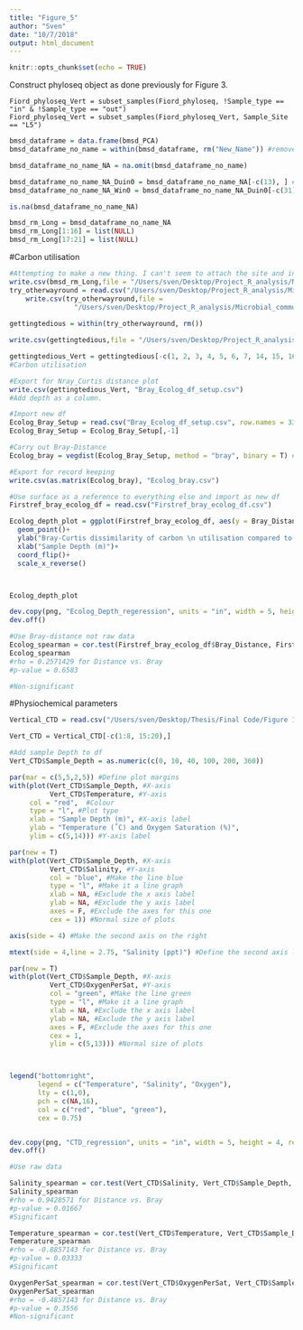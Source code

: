 ```yaml
---
title: "Figure_5"
author: "Sven"
date: "10/7/2018"
output: html_document
---
```


```r
knitr::opts_chunk$set(echo = TRUE)
```

Construct phyloseq object as done previously for Figure 3.


```Construct
Fiord_phyloseq_Vert = subset_samples(Fiord_phyloseq, !Sample_type == "in" & !Sample_type == "out")
Fiord_phyloseq_Vert = subset_samples(Fiord_phyloseq_Vert, Sample_Site == "L5")
```
```r
bmsd_dataframe = data.frame(bmsd_PCA)
bmsd_dataframe_no_name = within(bmsd_dataframe, rm("New_Name")) #remove the new name column

bmsd_dataframe_no_name_NA = na.omit(bmsd_dataframe_no_name)

bmsd_dataframe_no_name_NA_Duin0 = bmsd_dataframe_no_name_NA[-c(13), ] #remove row 13
bmsd_dataframe_no_name_NA_Win0 = bmsd_dataframe_no_name_NA_Duin0[-c(31), ] #remove row 31

is.na(bmsd_dataframe_no_name_NA)

bmsd_rm_Long = bmsd_dataframe_no_name_NA
bmsd_rm_Long[1:16] = list(NULL)
bmsd_rm_Long[17:21] = list(NULL)
```

#Carbon utilisation
```r
#Attempting to make a new thing. I can't seem to attach the site and in/out to the PCA plot.
write.csv(bmsd_rm_Long,file = "/Users/sven/Desktop/Project_R_analysis/Microbial_community/Figure_2_Vert/Csv_df.csv")
try_otherwayround = read.csv("/Users/sven/Desktop/Project_R_analysis/Microbial_community/Figure_2_Vert/Csv_df.csv", row.names = 1)
    write.csv(try_otherwayround,file =
                "/Users/sven/Desktop/Project_R_analysis/Microbial_community/Figure_2_Vert/try_otherwayround.csv")
    
gettingtedious = within(try_otherwayround, rm())

write.csv(gettingtedious,file = "/Users/sven/Desktop/Project_R_analysis/Microbial_community/Figure_2_Vert/gettingtedious.csv")

gettingtedious_Vert = gettingtedious[-c(1, 2, 3, 4, 5, 6, 7, 14, 15, 16),]
#Carbon utilisation
```
```r
#Export for Nray_Curtis distance plot
write.csv(gettingtedious_Vert, "Bray_Ecolog_df_setup.csv")
#Add depth as a column.

#Import new df
Ecolog_Bray_Setup = read.csv("Bray_Ecolog_df_setup.csv", row.names = 33)
Ecolog_Bray_Setup = Ecolog_Bray_Setup[,-1]

#Carry out Bray-Distance 
Ecolog_bray = vegdist(Ecolog_Bray_Setup, method = "bray", binary = T) #Binary as either capable of using the carbon source as a community or not.

#Export for record keeping
write.csv(as.matrix(Ecolog_bray), "Ecolog_bray.csv")

#Use surface as a reference to everything else and import as new df
Firstref_bray_ecolog_df = read.csv("Firstref_bray_ecolog_df.csv")

Ecolog_depth_plot = ggplot(Firstref_bray_ecolog_df, aes(y = Bray_Distance, x= Sample_Depth)) + geom_line() +
  geom_point()+
  ylab("Bray-Curtis dissimilarity of carbon \n utilisation compared to surface")+
  xlab("Sample Depth (m)")+
  coord_flip()+
  scale_x_reverse()



Ecolog_depth_plot

dev.copy(png, "Ecolog_Depth_regeression", units = "in", width = 5, height = 4, res = 500)
dev.off()
```
```r

#Use Bray-distance not raw data
Ecolog_spearman = cor.test(Firstref_bray_ecolog_df$Bray_Distance, Firstref_bray_ecolog_df$Sample_Depth, method = "spearman")
Ecolog_spearman
#rho = 0.2571429 for Distance vs. Bray
#p-value = 0.6583

#Non-significant
```
#Physiochemical parameters
```r
Vertical_CTD = read.csv("/Users/sven/Desktop/Thesis/Final Code/Figure 10/LongSound_CTD.csv", row.names = 1)

Vert_CTD = Vertical_CTD[-c(1:8, 15:20),]

#Add sample Depth to df
Vert_CTD$Sample_Depth = as.numeric(c(0, 10, 40, 100, 200, 360))

par(mar = c(5,5,2,5)) #Define plot margins
with(plot(Vert_CTD$Sample_Depth, #X-axis 
          Vert_CTD$Temperature, #Y-axis
     col = "red",  #Colour
     type = "l", #Plot type
     xlab = "Sample Depth (m)", #X-axis label
     ylab = "Temperature (˚C) and Oxygen Saturation (%)",
     ylim = c(5,14))) #Y-axis label

par(new = T)
with(plot(Vert_CTD$Sample_Depth, #X-axis
          Vert_CTD$Salinity, #Y-axis
          col = "blue", #Make the line blue
          type = "l", #Make it a line graph
          xlab = NA, #Exclude the x axis label
          ylab = NA, #Exclude the y axis label
          axes = F, #Exclude the axes for this one
          cex = 1)) #Normal size of plots

axis(side = 4) #Make the second axis on the right

mtext(side = 4,line = 2.75, "Salinity (ppt)") #Define the second axis label.

par(new = T)
with(plot(Vert_CTD$Sample_Depth, #X-axis
          Vert_CTD$OxygenPerSat, #Y-axis
          col = "green", #Make the line green
          type = "l", #Make it a line graph
          xlab = NA, #Exclude the x axis label
          ylab = NA, #Exclude the y axis label
          axes = F, #Exclude the axes for this one
          cex = 1,
          ylim = c(5,13))) #Normal size of plots



legend("bottomright",
       legend = c("Temperature", "Salinity", "Oxygen"),
       lty = c(1,0), 
       pch = c(NA,16), 
       col = c("red", "blue", "green"),
       cex = 0.75)


dev.copy(png, "CTD_regression", units = "in", width = 5, height = 4, res = 500)
dev.off()

```
```r
#Use raw data

Salinity_spearman = cor.test(Vert_CTD$Salinity, Vert_CTD$Sample_Depth, method = "spearman")
Salinity_spearman
#rho = 0.9428571 for Distance vs. Bray
#p-value = 0.01667
#Significant

Temperature_spearman = cor.test(Vert_CTD$Temperature, Vert_CTD$Sample_Depth, method = "spearman")
Temperature_spearman
#rho = -0.8857143 for Distance vs. Bray
#p-value = 0.03333
#Significant

OxygenPerSat_spearman = cor.test(Vert_CTD$OxygenPerSat, Vert_CTD$Sample_Depth, method = "spearman")
OxygenPerSat_spearman
#rho = -0.4857143 for Distance vs. Bray
#p-value = 0.3556
#Non-significant

```